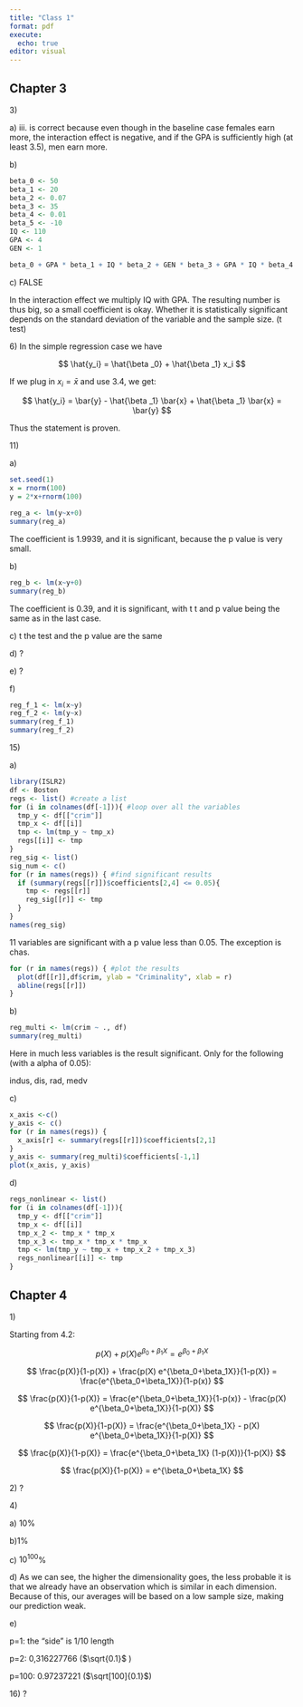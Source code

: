 ```yaml
---
title: "Class 1"
format: pdf
execute: 
  echo: true
editor: visual
---
```


## Chapter 3

3\)

a\) iii. is correct because even though in the baseline case females earn more, the interaction effect is negative, and if the GPA is sufficiently high (at least 3.5), men earn more.

b\)

```r
beta_0 <- 50
beta_1 <- 20
beta_2 <- 0.07
beta_3 <- 35
beta_4 <- 0.01
beta_5 <- -10
IQ <- 110
GPA <- 4
GEN <- 1

beta_0 + GPA * beta_1 + IQ * beta_2 + GEN * beta_3 + GPA * IQ * beta_4 + GPA * GEN * beta_5
```

c\) FALSE

In the interaction effect we multiply IQ with GPA. The resulting number is thus big, so a small coefficient is okay. Whether it is statistically significant depends on the standard deviation of the variable and the sample size. (t test)

6\) In the simple regression case we have

$$
\hat{y_i} = \hat{\beta _0} + \hat{\beta _1} x_i
$$

If we plug in $x_i = \bar{x}$ and use 3.4, we get:

$$
\hat{y_i} = \bar{y} - \hat{\beta _1} \bar{x} + \hat{\beta _1} \bar{x} = \bar{y}
$$

Thus the statement is proven.

11\)

a\)

```r
set.seed(1)
x = rnorm(100)
y = 2*x+rnorm(100)

reg_a <- lm(y~x+0)
summary(reg_a)
```

The coefficient is 1.9939, and it is significant, because the p value is very small.

b\)

```r
reg_b <- lm(x~y+0)
summary(reg_b)
```

The coefficient is 0.39, and it is significant, with t t and p value being the same as in the last case.

c\) t the test and the p value are the same

d\) ?

e\) ?

f\)

```r
reg_f_1 <- lm(x~y) 
reg_f_2 <- lm(y~x)
summary(reg_f_1)
summary(reg_f_2)

```

15\)

a\)

```r
library(ISLR2)
df <- Boston
regs <- list() #create a list
for (i in colnames(df[-1])){ #loop over all the variables
  tmp_y <- df[["crim"]]
  tmp_x <- df[[i]]
  tmp <- lm(tmp_y ~ tmp_x)
  regs[[i]] <- tmp
}
reg_sig <- list()
sig_num <- c()
for (r in names(regs)) { #find significant results
  if (summary(regs[[r]])$coefficients[2,4] <= 0.05){
    tmp <- regs[[r]]
    reg_sig[[r]] <- tmp
  }
}
names(reg_sig)
```

11 variables are significant with a p value less than 0.05. The exception is chas.

```r
for (r in names(regs)) { #plot the results
  plot(df[[r]],df$crim, ylab = "Criminality", xlab = r)
  abline(regs[[r]])
}
```

b\)

```r
reg_multi <- lm(crim ~ ., df)
summary(reg_multi)
```

Here in much less variables is the result significant. Only for the following (with a alpha of 0.05):

indus, dis, rad, medv

c\)

```r
x_axis <-c()
y_axis <- c()
for (r in names(regs)) {
  x_axis[r] <- summary(regs[[r]])$coefficients[2,1]
}
y_axis <- summary(reg_multi)$coefficients[-1,1]
plot(x_axis, y_axis)
```

d\)

```r
regs_nonlinear <- list()
for (i in colnames(df[-1])){
  tmp_y <- df[["crim"]]
  tmp_x <- df[[i]]
  tmp_x_2 <- tmp_x * tmp_x
  tmp_x_3 <- tmp_x * tmp_x * tmp_x
  tmp <- lm(tmp_y ~ tmp_x + tmp_x_2 + tmp_x_3)
  regs_nonlinear[[i]] <- tmp
}
```

## Chapter 4

1\)

Starting from 4.2:

$$
p(X) + p(X) e^{\beta_0+\beta_1X} = e^{\beta_0+\beta_1X}
$$

$$
\frac{p(X)}{1-p(X)} + \frac{p(X) e^{\beta_0+\beta_1X}}{1-p(X)} =  \frac{e^{\beta_0+\beta_1X}}{1-p(x)}
$$

$$
\frac{p(X)}{1-p(X)}  =  \frac{e^{\beta_0+\beta_1X}}{1-p(x)} - \frac{p(X) e^{\beta_0+\beta_1X}}{1-p(X)}
$$

$$
\frac{p(X)}{1-p(X)}  =  \frac{e^{\beta_0+\beta_1X} - p(X) e^{\beta_0+\beta_1X}}{1-p(X)}
$$

$$
\frac{p(X)}{1-p(X)}  =  \frac{e^{\beta_0+\beta_1X} (1-p(X))}{1-p(X)}
$$

$$
\frac{p(X)}{1-p(X)}  =  e^{\beta_0+\beta_1X}
$$

2\) ?

4\)

a\) 10%

b)1%

c\) $10^{100}$%

d\) As we can see, the higher the dimensionality goes, the less probable it is that we already have an observation which is similar in each dimension. Because of this, our averages will be based on a low sample size, making our prediction weak.

e\)

p=1: the "side" is 1/10 length

p=2: 0,316227766 ($\sqrt{0.1}$ )

p=100: 0.97237221 ($\sqrt[100]{0.1}$)

16\) ?
